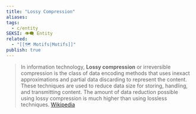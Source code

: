 ```yaml
---
title: "Lossy Compression"
aliases: 
tags:
  - c/entity
SEKSI: 👁️‍🗨️ Entity
related:
  - "[[🗺️ Motifs|Motifs]]"
publish: true
---
```




> In information technology, **Lossy compression** or irreversible compression is the class of data encoding methods that uses inexact approximations and partial data discarding to represent the content. These techniques are used to reduce data size for storing, handling, and transmitting content. The amount of data reduction possible using lossy compression is much higher than using lossless techniques.
> [Wikipedia](https://en.wikipedia.org/wiki/Lossy%20compression)
